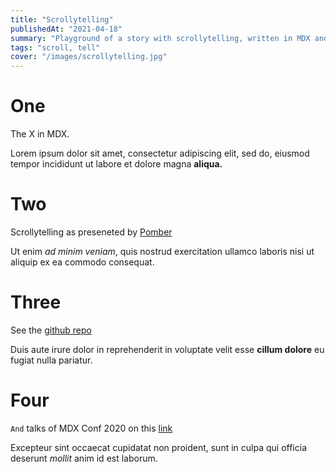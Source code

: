 ```yaml
---
title: "Scrollytelling"
publishedAt: "2021-04-18"
summary: "Playground of a story with scrollytelling, written in MDX and react components"
tags: "scroll, tell"
cover: "/images/scrollytelling.jpg"
---
```


<Wrapper>

<Step>

# One

The X in MDX.

Lorem ipsum dolor sit amet, consectetur adipiscing
elit, sed do, eiusmod tempor incididunt ut labore et
dolore magna **aliqua.**

</Step>

<Step>

# Two

Scrollytelling as preseneted by [Pomber](https://github.com/pomber)

Ut enim _ad minim veniam_, quis nostrud exercitation
ullamco laboris nisi ut aliquip ex ea commodo consequat.

</Step>

<Step>

# Three

See the [github repo](https://github.com/pomber/the-x-in-mdx)

Duis aute irure dolor in reprehenderit in voluptate velit
esse **cillum dolore** eu fugiat nulla pariatur.

</Step>

<Step>

# Four

`And` talks of MDX Conf 2020 on this [link](https://mdxjs.com/conf/)

Excepteur sint occaecat cupidatat non proident, sunt in
culpa qui officia deserunt _mollit_ anim id est laborum.

</Step>

</Wrapper>
